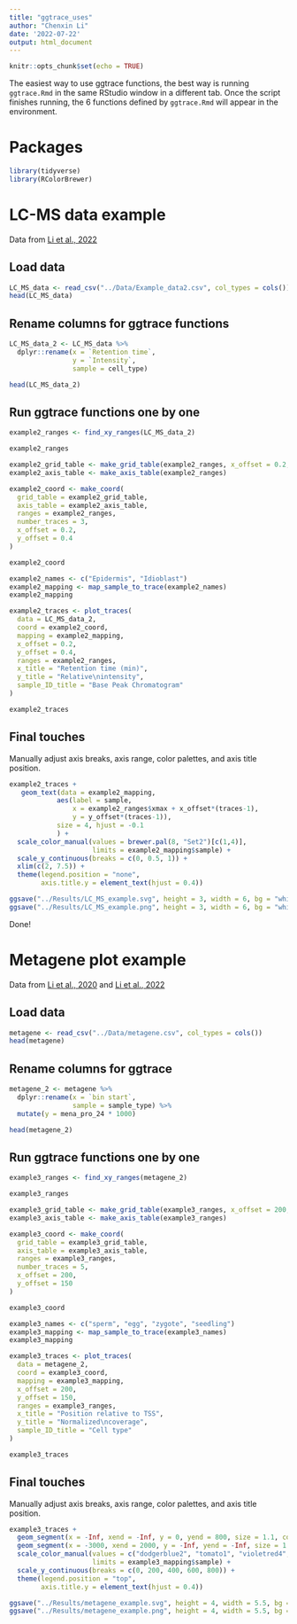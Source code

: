 ---
title: "ggtrace_uses"
author: "Chenxin Li"
date: '2022-07-22'
output: html_document
---

```{r setup, include=FALSE}
knitr::opts_chunk$set(echo = TRUE)
```

The easiest way to use ggtrace functions, the best way is running `ggtrace.Rmd` in the same RStudio window in a different tab.
Once the script finishes running, the 6 functions defined by `ggtrace.Rmd` will appear in the environment. 

# Packages
```{r}
library(tidyverse) 
library(RColorBrewer)
```

# LC-MS data example
Data from [Li et al., 2022](https://www.biorxiv.org/content/10.1101/2022.07.04.498697v1) 

## Load data
```{r}
LC_MS_data <- read_csv("../Data/Example_data2.csv", col_types = cols()) # col_types = cols() suppresses col type specification message 
head(LC_MS_data)
```

## Rename columns for ggtrace functions  
```{r}
LC_MS_data_2 <- LC_MS_data %>% 
  dplyr::rename(x = `Retention time`,
                y = `Intensity`,
                sample = cell_type)

head(LC_MS_data_2)
```

## Run ggtrace functions one by one
```{r}
example2_ranges <- find_xy_ranges(LC_MS_data_2)

example2_ranges
```

```{r}
example2_grid_table <- make_grid_table(example2_ranges, x_offset = 0.2, y_offset = 0.4, number_traces = 3)
example2_axis_table <- make_axis_table(example2_ranges)

example2_coord <- make_coord(
  grid_table = example2_grid_table, 
  axis_table = example2_axis_table,
  ranges = example2_ranges,
  number_traces = 3,
  x_offset = 0.2,
  y_offset = 0.4
)

example2_coord
```
```{r}
example2_names <- c("Epidermis", "Idioblast")
example2_mapping <- map_sample_to_trace(example2_names)
example2_mapping
```

```{r}
example2_traces <- plot_traces(
  data = LC_MS_data_2,
  coord = example2_coord,
  mapping = example2_mapping,
  x_offset = 0.2,
  y_offset = 0.4,
  ranges = example2_ranges,
  x_title = "Retention time (min)",
  y_title = "Relative\nintensity",
  sample_ID_title = "Base Peak Chromatogram"
)

example2_traces
```

## Final touches 
Manually adjust axis breaks, axis range, color palettes, and axis title position. 
```{r}
example2_traces +
   geom_text(data = example2_mapping, 
            aes(label = sample, 
                x = example2_ranges$xmax + x_offset*(traces-1),
                y = y_offset*(traces-1)),
            size = 4, hjust = -0.1
            ) +
  scale_color_manual(values = brewer.pal(8, "Set2")[c(1,4)],
                     limits = example2_mapping$sample) +
  scale_y_continuous(breaks = c(0, 0.5, 1)) +
  xlim(c(2, 7.5)) +
  theme(legend.position = "none",
        axis.title.y = element_text(hjust = 0.4)) 

ggsave("../Results/LC_MS_example.svg", height = 3, width = 6, bg = "white")
ggsave("../Results/LC_MS_example.png", height = 3, width = 6, bg = "white")
```

Done! 

# Metagene plot example
Data from [Li et al., 2020](https://genome.cshlp.org/content/30/2/173.short) and [Li et al., 2022](https://genome.cshlp.org/content/32/2/309.short)

## Load data 
```{r}
metagene <- read_csv("../Data/metagene.csv", col_types = cols())
head(metagene)
```

## Rename columns for ggtrace
```{r}
metagene_2 <- metagene %>% 
  dplyr::rename(x = `bin start`,
                sample = sample_type) %>% 
  mutate(y = mena_pro_24 * 1000)

head(metagene_2)
```

## Run ggtrace functions one by one
```{r}
example3_ranges <- find_xy_ranges(metagene_2)

example3_ranges
```

```{r}
example3_grid_table <- make_grid_table(example3_ranges, x_offset = 200, y_offset = 150, number_traces = 5)
example3_axis_table <- make_axis_table(example3_ranges)

example3_coord <- make_coord(
  grid_table = example3_grid_table, 
  axis_table = example3_axis_table,
  ranges = example3_ranges,
  number_traces = 5,
  x_offset = 200,
  y_offset = 150
)

example3_coord
```
```{r}
example3_names <- c("sperm", "egg", "zygote", "seedling")
example3_mapping <- map_sample_to_trace(example3_names)
example3_mapping
```

```{r}
example3_traces <- plot_traces(
  data = metagene_2,
  coord = example3_coord,
  mapping = example3_mapping,
  x_offset = 200,
  y_offset = 150,
  ranges = example3_ranges,
  x_title = "Position relative to TSS",
  y_title = "Normalized\ncoverage",
  sample_ID_title = "Cell type"
)

example3_traces
```
## Final touches 
Manually adjust axis breaks, axis range, color palettes, and axis title position. 
```{r}
example3_traces +
  geom_segment(x = -Inf, xend = -Inf, y = 0, yend = 800, size = 1.1, color = "grey20") +
  geom_segment(x = -3000, xend = 2000, y = -Inf, yend = -Inf, size = 1.1, color = "grey20") +
  scale_color_manual(values = c("dodgerblue2", "tomato1", "violetred4", "seagreen"),
                     limits = example3_mapping$sample) +
  scale_y_continuous(breaks = c(0, 200, 400, 600, 800)) +
  theme(legend.position = "top",
        axis.title.y = element_text(hjust = 0.4))

ggsave("../Results/metagene_example.svg", height = 4, width = 5.5, bg = "white")
ggsave("../Results/metagene_example.png", height = 4, width = 5.5, bg = "white")
```
 

